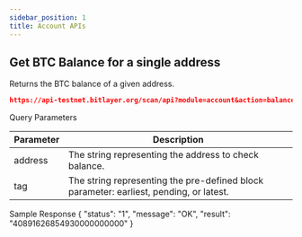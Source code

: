 ---
sidebar_position: 1
title: Account APIs
---


## Get BTC Balance for a single address
Returns the BTC balance of a given address.

```json
https://api-testnet.bitlayer.org/scan/api?module=account&action=balance&address=0x6630fcee2a4822f2df842a61d69dc4061bcaa534&tag=latest
```

<Tabs>
  <TabItem value="request" label="Request" default>
    Query Parameters

| Parameter | Description                                            |
|---|---|
| address | The string representing the address to check balance. |
| tag     | The string representing the pre-defined block parameter: earliest, pending, or latest. |
    
  </TabItem>
  <TabItem value="response" label="Response">
    Sample Response
      {
      "status": "1",
      "message": "OK",
      "result": "40891626854930000000000"
      }

  </TabItem>
</Tabs>